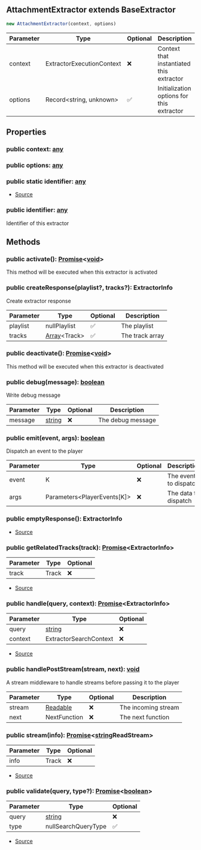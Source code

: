 ## AttachmentExtractor extends BaseExtractor


```typescript
new AttachmentExtractor(context, options)
```
| Parameter | Type | Optional | Description |
| ----------- | ----------- | ----------- | ----------- |
| context | ExtractorExecutionContext | ❌ | Context that instantiated this extractor |
| options | Record\<string, unknown> | ✅ | Initialization options for this extractor |


## Properties
### public context: [any](https://www.typescriptlang.org/docs/handbook/2/everyday-types.html#any)

### public options: [any](https://www.typescriptlang.org/docs/handbook/2/everyday-types.html#any)

### public static identifier: [any](https://www.typescriptlang.org/docs/handbook/2/everyday-types.html#any)
- [Source](https://github.com/Androz2091/discord-player/blob/cd18f37/packages/extractor/src/extractors/AttachmentExtractor.ts#L19)
### public identifier: [any](https://www.typescriptlang.org/docs/handbook/2/everyday-types.html#any)
Identifier of this extractor

## Methods
### public activate(): [Promise](https://developer.mozilla.org/en-US/docs/Web/JavaScript/Reference/Global_Objects/Promise)\<[void](https://developer.mozilla.org/en-US/docs/Web/JavaScript/Reference/Global_Objects/undefined)>
This method will be executed when this extractor is activated
### public createResponse(playlist?, tracks?): ExtractorInfo
Create extractor response



| Parameter | Type | Optional | Description |
| ----------- | ----------- | ----------- | ----------- |
| playlist | nullPlaylist | ✅ | The playlist |
| tracks | [Array](https://developer.mozilla.org/en-US/docs/Web/JavaScript/Reference/Global_Objects/Array)\<Track> | ✅ | The track array |
### public deactivate(): [Promise](https://developer.mozilla.org/en-US/docs/Web/JavaScript/Reference/Global_Objects/Promise)\<[void](https://developer.mozilla.org/en-US/docs/Web/JavaScript/Reference/Global_Objects/undefined)>
This method will be executed when this extractor is deactivated
### public debug(message): [boolean](https://developer.mozilla.org/en-US/docs/Web/JavaScript/Reference/Global_Objects/Boolean)
Write debug message



| Parameter | Type | Optional | Description |
| ----------- | ----------- | ----------- | ----------- |
| message | [string](https://developer.mozilla.org/en-US/docs/Web/JavaScript/Reference/Global_Objects/String) | ❌ | The debug message |
### public emit(event, args): [boolean](https://developer.mozilla.org/en-US/docs/Web/JavaScript/Reference/Global_Objects/Boolean)
Dispatch an event to the player



| Parameter | Type | Optional | Description |
| ----------- | ----------- | ----------- | ----------- |
| event | K | ❌ | The event to dispatch |
| args | Parameters\<PlayerEvents\[K]> | ❌ | The data to dispatch |
### public emptyResponse(): ExtractorInfo
- [Source](https://github.com/Androz2091/discord-player/blob/cd18f37/packages/extractor/src/extractors/AttachmentExtractor.ts#L118)
### public getRelatedTracks(track): [Promise](https://developer.mozilla.org/en-US/docs/Web/JavaScript/Reference/Global_Objects/Promise)\<ExtractorInfo>
| Parameter | Type | Optional |
| ----------- | ----------- | ----------- |
| track | Track | ❌ |


- [Source](https://github.com/Androz2091/discord-player/blob/cd18f37/packages/extractor/src/extractors/AttachmentExtractor.ts#L26)
### public handle(query, context): [Promise](https://developer.mozilla.org/en-US/docs/Web/JavaScript/Reference/Global_Objects/Promise)\<ExtractorInfo>
| Parameter | Type | Optional |
| ----------- | ----------- | ----------- |
| query | [string](https://developer.mozilla.org/en-US/docs/Web/JavaScript/Reference/Global_Objects/String) | ❌ |
| context | ExtractorSearchContext | ❌ |


- [Source](https://github.com/Androz2091/discord-player/blob/cd18f37/packages/extractor/src/extractors/AttachmentExtractor.ts#L31)
### public handlePostStream(stream, next): [void](https://developer.mozilla.org/en-US/docs/Web/JavaScript/Reference/Global_Objects/undefined)
A stream middleware to handle streams before passing it to the player



| Parameter | Type | Optional | Description |
| ----------- | ----------- | ----------- | ----------- |
| stream | [Readable](https://nodejs.org/dist/latest/docs/api/stream.html#stream_class_stream_readable) | ❌ | The incoming stream |
| next | NextFunction | ❌ | The next function |
### public stream(info): [Promise](https://developer.mozilla.org/en-US/docs/Web/JavaScript/Reference/Global_Objects/Promise)\<[string](https://developer.mozilla.org/en-US/docs/Web/JavaScript/Reference/Global_Objects/String)ReadStream>
| Parameter | Type | Optional |
| ----------- | ----------- | ----------- |
| info | Track | ❌ |


- [Source](https://github.com/Androz2091/discord-player/blob/cd18f37/packages/extractor/src/extractors/AttachmentExtractor.ts#L122)
### public validate(query, type?): [Promise](https://developer.mozilla.org/en-US/docs/Web/JavaScript/Reference/Global_Objects/Promise)\<[boolean](https://developer.mozilla.org/en-US/docs/Web/JavaScript/Reference/Global_Objects/Boolean)>
| Parameter | Type | Optional |
| ----------- | ----------- | ----------- |
| query | [string](https://developer.mozilla.org/en-US/docs/Web/JavaScript/Reference/Global_Objects/String) | ❌ |
| type | nullSearchQueryType | ✅ |


- [Source](https://github.com/Androz2091/discord-player/blob/cd18f37/packages/extractor/src/extractors/AttachmentExtractor.ts#L21)